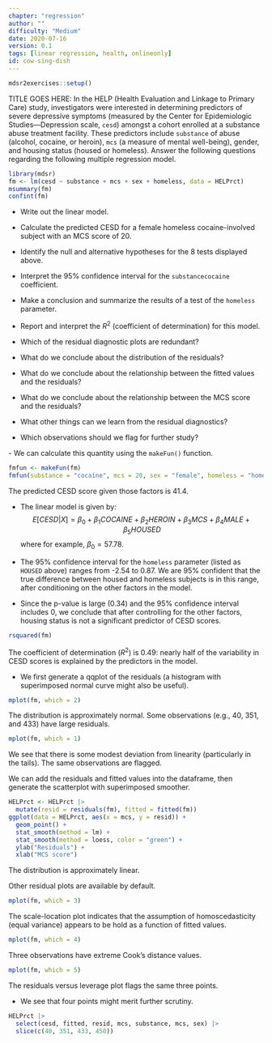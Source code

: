 ```yaml
---
chapter: "regression"
author: ""
difficulty: "Medium"
date: 2020-07-16 
version: 0.1
tags: [linear regression, health, onlineonly]
id: cow-sing-dish
---
```


```r
mdsr2exercises::setup()
```

TITLE GOES HERE: In the HELP (Health Evaluation and Linkage to Primary Care) study, investigators were interested in determining predictors of severe depressive symptoms (measured by the Center for Epidemiologic Studies---Depression scale, `cesd`) amongst a cohort enrolled at a substance abuse treatment facility. These predictors include `substance` of abuse (alcohol, cocaine, or heroin), `mcs` (a measure of mental well-being), gender, and housing status (housed or homeless). Answer the following questions regarding the following multiple regression model.

```r
library(mdsr)
fm <- lm(cesd ~ substance + mcs + sex + homeless, data = HELPrct)
msummary(fm)
confint(fm)
```

-  Write out the linear model.
-  Calculate the predicted CESD for a female homeless cocaine-involved subject with
an MCS score of 20.
-  Identify the null and alternative hypotheses for the 8 tests displayed above.

-  Interpret the 95% confidence interval for the `substancecocaine` coefficient.

-  Make a conclusion and summarize the results of a test of the `homeless` parameter.
-  Report and interpret the $R^2$ (coefficient of determination) for this model.
-  Which of the residual diagnostic plots are redundant?  
-  What do we conclude about the distribution of the residuals?
-  What do we conclude about the relationship between the fitted values and the residuals?
-  What do we conclude about the relationship between the MCS score and the residuals?
-  What other things can we learn from the residual diagnostics?
-  Which observations should we flag for further study?

 <!--begin-answer-->
-  We can calculate this quantity using the `makeFun()` function.
```r
fmfun <- makeFun(fm)
fmfun(substance = "cocaine", mcs = 20, sex = "female", homeless = "homeless")
```
The predicted CESD score given those factors is 41.4.

-  The linear model is given by:
$$E[CESD|X] = \beta_0 + \beta_1 COCAINE + \beta_2 HEROIN + \beta_3 MCS + \beta_4 MALE + \beta_5 HOUSED$$
where for example, $\beta_0=57.78$.

-  The 95% confidence interval for the `homeless` parameter (listed as `HOUSED` above) ranges from -2.54 to 0.87.  We are 95% confident that the true difference between housed and homeless subjects is in this range, after conditioning on the other factors in the model.

-  Since the p-value is large (0.34) and the 95% confidence interval includes 0, we conclude that after controlling for the other factors, housing status is not a significant predictor of CESD scores. 

```r
rsquared(fm)
```

The coefficient of determination ($R^2$) is 0.49: nearly half of the variability in CESD scores is explained by the predictors in the model.

-  We first generate a qqplot of the residuals (a histogram with superimposed normal curve might also be useful).

```r
mplot(fm, which = 2)
```

The distribution is approximately normal.  Some observations (e.g., 40, 351, and 433) have large residuals.

```r
mplot(fm, which = 1)
```

We see that there is some modest deviation from linearity (particularly in the tails).  The same observations are flagged.

We can add the residuals and fitted values into the dataframe, then generate the scatterplot with superimposed smoother.
```r
HELPrct <- HELPrct |>
  mutate(resid = residuals(fm), fitted = fitted(fm))
ggplot(data = HELPrct, aes(x = mcs, y = resid)) +
  geom_point() +
  stat_smooth(method = lm) +
  stat_smooth(method = loess, color = "green") +
  ylab("Residuals") +
  xlab("MCS score")
```
The distribution is approximately linear.

Other residual plots are available by default.

```r
mplot(fm, which = 3)
```

The scale-location plot indicates that the assumption of homoscedasticity (equal variance) appears to be hold as a function of fitted values.

```r
mplot(fm, which = 4)
```

Three observations have extreme Cook's distance values.
```r
mplot(fm, which = 5)
```

The residuals versus leverage plot flags the same three points.

-  We see that four points might merit further scrutiny.
```r
HELPrct |>
  select(cesd, fitted, resid, mcs, substance, mcs, sex) |>
  slice(c(40, 351, 433, 450))
```

<!--end-answer-->


